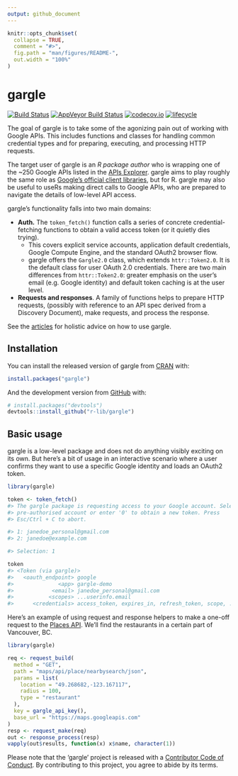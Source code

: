 ```yaml
---
output: github_document
---
```


<!-- README.md is generated from README.Rmd. Please edit that file -->

```r
knitr::opts_chunk$set(
  collapse = TRUE,
  comment = "#>",
  fig.path = "man/figures/README-",
  out.width = "100%"
)
```
# gargle

<!-- badges: start -->
[![Build Status](https://travis-ci.org/r-lib/gargle.svg?branch=master)](https://travis-ci.org/r-lib/gargle)
[![AppVeyor Build Status](https://ci.appveyor.com/api/projects/status/github/r-lib/gargle?branch=master&svg=true)](https://ci.appveyor.com/project/r-lib/gargle)
[![codecov.io](https://codecov.io/github/r-lib/gargle/coverage.svg?branch=master)](https://codecov.io/github/r-lib/gargle?branch=master)
[![lifecycle](https://img.shields.io/badge/lifecycle-experimental-orange.svg)](https://www.tidyverse.org/lifecycle/#experimental)
<!-- badges: end -->

The goal of gargle is to take some of the agonizing pain out of working with Google APIs. This includes functions and classes for handling common credential types and for preparing, executing, and processing HTTP requests.

The target user of gargle is an *R package author* who is wrapping one of the ~250 Google APIs listed in the [APIs Explorer](https://developers.google.com/apis-explorer). gargle aims to play roughly the same role as [Google's official client libraries](https://developers.google.com/api-client-library/), but for R. gargle may also be useful to useRs making direct calls to Google APIs, who are prepared to navigate the details of low-level API access.

gargle's functionality falls into two main domains:

  * **Auth.** The `token_fetch()` function calls a series of concrete
    credential-fetching functions to obtain a valid access token (or it quietly
    dies trying).
    - This covers explicit service accounts, application default credentials,
      Google Compute Engine, and the standard OAuth2 browser flow.
    - gargle offers the `Gargle2.0` class, which extends `httr::Token2.0`. It is
      the default class for user OAuth 2.0 credentials. There are two main
      differences from `httr::Token2.0`: greater emphasis on the user's email
      (e.g. Google identity) and default token caching is at the user level.
  * **Requests and responses**. A family of functions helps to prepare HTTP
    requests, (possibly with reference to an API spec derived from a Discovery
    Document), make requests, and process the response.
    
See the [articles](https://gargle.r-lib.org/articles/) for holistic advice on how to use gargle.

## Installation

You can install the released version of gargle from [CRAN](https://CRAN.R-project.org) with:

```r
install.packages("gargle")
```

And the development version from [GitHub](https://github.com/) with:

```r
# install.packages("devtools")
devtools::install_github("r-lib/gargle")
```
## Basic usage

gargle is a low-level package and does not do anything visibly exciting on its own. But here's a bit of usage in an interactive scenario where a user confirms they want to use a specific Google identity and loads an OAuth2 token.

```r
library(gargle)

token <- token_fetch()
#> The gargle package is requesting access to your Google account. Select a
#> pre-authorised account or enter '0' to obtain a new token. Press
#> Esc/Ctrl + C to abort.

#> 1: janedoe_personal@gmail.com
#> 2: janedoe@example.com

#> Selection: 1

token
#> <Token (via gargle)>
#>   <oauth_endpoint> google
#>              <app> gargle-demo
#>            <email> janedoe_personal@gmail.com
#>           <scopes> ...userinfo.email
#>      <credentials> access_token, expires_in, refresh_token, scope, ...
```

Here's an example of using request and response helpers to make a one-off request to the [Places API](https://developers.google.com/places/web-service/intro). We'll find the restaurants in a certain part of Vancouver, BC.

```r
library(gargle)

req <- request_build(
  method = "GET",
  path = "maps/api/place/nearbysearch/json",
  params = list(
    location = "49.268682,-123.167117",
    radius = 100,
    type = "restaurant"
  ),
  key = gargle_api_key(),
  base_url = "https://maps.googleapis.com"
)
resp <- request_make(req)
out <- response_process(resp)
vapply(out$results, function(x) x$name, character(1))
```

Please note that the 'gargle' project is released with a [Contributor Code of Conduct](https://gargle.r-lib.org/CODE_OF_CONDUCT.html). By contributing to this project, you agree to abide by its terms.
